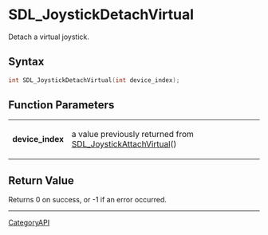 = SDL_JoystickDetachVirtual =

Detach a virtual joystick.

== Syntax ==

<syntaxhighlight lang='c'>
int SDL_JoystickDetachVirtual(int device_index);
</syntaxhighlight>

== Function Parameters ==

{|
|'''device_index'''
|a value previously returned from [[SDL_JoystickAttachVirtual]]()
|}

== Return Value ==

Returns 0 on success, or -1 if an error occurred.

----
[[CategoryAPI]]


